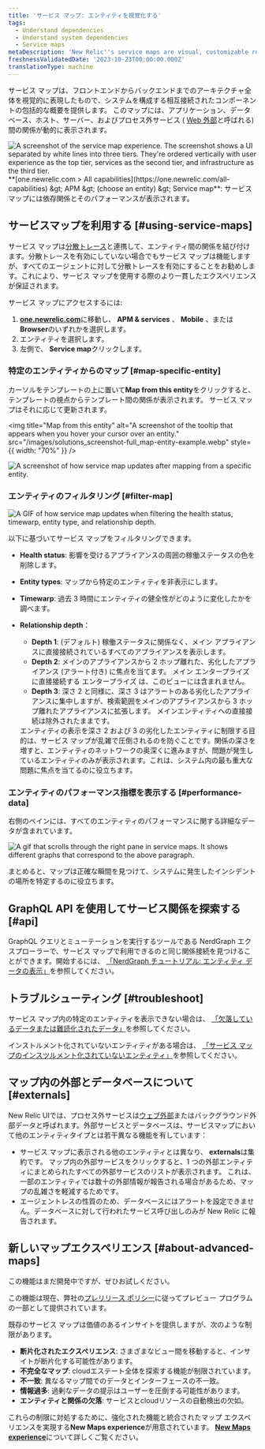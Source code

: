 ```yaml
---
title: 'サービス マップ: エンティティを視覚化する'
tags:
  - Understand dependencies
  - Understand system dependencies
  - Service maps
metaDescription: 'New Relic''s service maps are visual, customizable representations of your application architecture.'
freshnessValidatedDate: '2023-10-23T00:00:00.000Z'
translationType: machine
---
```


サービス マップは、フロントエンドからバックエンドまでのアーキテクチャ全体を視覚的に表現したもので、システムを構成する相互接続されたコンポーネントの包括的な概要を提供します。 このマップには、アプリケーション、データベース、ホスト、サーバー、およびプロセス外サービス ( [Web 外部](#externals)と呼ばれる) 間の関係が動的に表示されます。

<img title="Service map experience" alt="A screenshot of the service map experience. The screenshot shows a UI separated by white lines into three tiers. They're ordered vertically with user experience as the top tier, services as the second tier, and infrastructure as the third tier." src="/images/Solutions_screenshot-full_service-map.webp" />

<figcaption>
  <DNT>**[one.newrelic.com &gt; All capabilities](https://one.newrelic.com/all-capabilities) &amp;gt; APM &amp;gt; (choose an entity) &amp;gt; Service map**</DNT>: サービス マップには依存関係とそのパフォーマンスが表示されます。
</figcaption>

## サービスマップを利用する [#using-service-maps]

サービス マップは[分散トレース](/docs/apm/distributed-tracing/getting-started/introduction-distributed-tracing)と連携して、エンティティ間の関係を結び付けます。分散トレースを有効にしていない場合でもサービス マップは機能しますが、すべてのエージェントに対して分散トレースを有効にすることをお勧めします。これにより、サービス マップを使用する際のより一貫したエクスペリエンスが保証されます。

サービス マップにアクセスするには:

1. <DNT>**[one.newrelic.com](https://one.newrelic.com/all-capabilities)**</DNT>に移動し、 <DNT>**APM &amp; services**</DNT> 、 <DNT>**Mobile**</DNT> 、または<DNT>**Browser**</DNT>のいずれかを選択します。
2. エンティティを選択します。
3. 左側で、 <DNT>**Service map**</DNT>クリックします。

### 特定のエンティティからのマップ [#map-specific-entity]

カーソルをテンプレートの上に置いて<DNT>**Map from this entity**</DNT>をクリックすると、テンプレートの視点からテンプレート間の関係が表示されます。 サービス マップはそれに応じて更新されます。

<img title="Map from this entity" alt="A screenshot of the tooltip that appears when you hover your cursor over an entity." src="/images/solutions_screenshot-full_map-entity-example.webp" style={{ width: "70%" }} />

<img title="Example of map from this entity" alt="A screenshot of how service map updates after mapping from a specific entity." src="/images/solutions_screenshot-crop_mapfromthisentityexample.webp" />

### エンティティのフィルタリング [#filter-map]

<img title="Search, filter, and explore your entities" alt="A GIF of how service map updates when filtering the health status, timewarp, entity type, and relationship depth." src="/images/solutions_screenshot-full_filter-service-map.gif" />

以下に基づいてサービス マップをフィルタリングできます。

* <DNT>**Health status**</DNT>: 影響を受けるアプライアンスの周囲の稼働ステータスの色を削除します。

* <DNT>**Entity types**</DNT>: マップから特定のエンティティを非表示にします。

* <DNT>**Timewarp**</DNT>: 過去 3 時間にエンティティの健全性がどのように変化したかを調べます。

* <DNT>**Relationship depth**</DNT>：

  * <DNT>**Depth 1**</DNT>: (デフォルト) 稼働ステータスに関係なく、メイン アプライアンスに直接接続されているすべてのアプライアンスを表示します。
  * <DNT>**Depth 2**</DNT>: メインのアプライアンスから 2 ホップ離れた、劣化したアプライアンス (アラート付き) に焦点を当てます。 メイン エンタープライズ に直接接続する エンタープライズ は、このビューには含まれません。
  * <DNT>**Depth 3**</DNT>: 深さ 2 と同様に、深さ 3 はアラートのある劣化したアプライアンスに集中しますが、検索範囲をメインのアプライアンスから 3 ホップ離れたアプライアンスに拡張します。 メインエンティティへの直接接続は除外されたままです。

  <Callout variant="tip">
    エンティティの表示を深さ 2 および 3 の劣化したエンティティに制限する目的は、サービス マップが乱雑で圧倒されるのを防ぐことです。関係の深さを増すと、エンティティのネットワークの奥深くに進みますが、問題が発生しているエンティティのみが表示されます。これは、システム内の最も重大な問題に焦点を当てるのに役立ちます。
  </Callout>

### エンティティのパフォーマンス指標を表示する [#performance-data]

右側のペインには、すべてのエンティティのパフォーマンスに関する詳細なデータが含まれています。

<img title="Service maps right pane" alt="A gif that scrolls through the right pane in service maps. It shows different graphs that correspond to the above paragraph." src="/images/solutions_screenshot-full_service-maps-right-pane.gif" />

まとめると、マップは正確な瞬間を見つけて、システムに発生したインシデントの場所を特定するのに役立ちます。

## GraphQL API を使用してサービス関係を探索する [#api]

GraphQL クエリとミューテーションを実行するツールである NerdGraph エクスプローラーで、サービス マップで利用できるのと同じ関係接続を見つけることができます。開始するには、 [「NerdGraph チュートリアル: エンティティ データの表示」](/docs/apis/nerdgraph/examples/nerdgraph-entities-api-tutorial/)を参照してください。

## トラブルシューティング [#troubleshoot]

サービス マップ内の特定のエンティティを表示できない場合は、 [「欠落しているデータまたは難読化されたデータ」](/docs/troubleshooting-missing-or-obfuscated-data-new-relic-one)を参照してください。

インストルメント化されていないエンティティがある場合は、 [「サービス マップのインスツルメント化されていないエンティティ」](/docs/new-relic-solutions/new-relic-one/ui-data/service-maps/uninstrumented-entities-service-maps)を参照してください。

## マップ内の外部とデータベースについて [#externals]

New Relic UIでは、プロセス外サービスは[ウェブ外部](/docs/using-new-relic/welcome-new-relic/get-started/glossary#web-external)またはバックグラウンド外部データと呼ばれます。外部サービスとデータベースは、サービスマップにおいて他のエンティティタイプとは若干異なる機能を有しています：

* サービス マップに表示される他のエンティティとは異なり、 <DNT>**externals**</DNT>は集約です。 マップ内の外部サービスをクリックすると、1 つの外部エンティティにまとめられたすべての外部サービスのリストが表示されます。 これは、一部のエンティティでは数十の外部情報が報告される場合があるため、マップの乱雑さを軽減するためです。
* エージェントレスの性質のため、データベースにはアラートを設定できません。データベースに対して行われたサービス呼び出しのみが New Relic に報告されます。

## 新しいマップエクスペリエンス [#about-advanced-maps]

<Callout title="プレビュー">
  この機能はまだ開発中ですが、ぜひお試しください。

  この機能は現在、弊社の[プレリリース ポリシー](/docs/licenses/license-information/referenced-policies/new-relic-pre-release-policy)に従ってプレビュー プログラムの一部として提供されています。
</Callout>

既存のサービス マップは価値のあるインサイトを提供しますが、次のような制限があります。

* **断片化されたエクスペリエンス**: さまざまなビュー間を移動すると、インサイトが断片化する可能性があります。
* **不完全なマップ**: cloudエステート全体を探索する機能が制限されています。
* **不一致**: 異なるマップ間でのデータとインターフェースの不一致。
* **情報過多**: 過剰なデータの提示はユーザーを圧倒する可能性があります。
* **エンティティと関係の欠落**: サービスとcloudリソースの自動検出の欠如。

これらの制限に対処するために、強化された機能と統合されたマップ エクスペリエンスを実現する<DNT>**New Maps experience**</DNT>が用意されています。 [<DNT>**New Maps experience**</DNT>](/docs/new-relic-solutions/new-relic-one/ui-data/advanced-maps)について詳しくご覧ください。